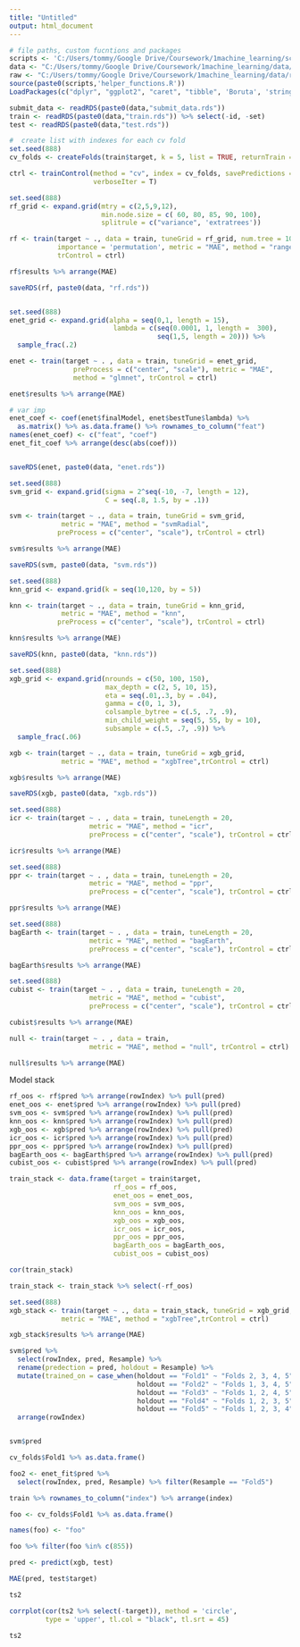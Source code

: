```yaml
---
title: "Untitled"
output: html_document
---
```


```r
# file paths, custom fucntions and packages
scripts <- 'C:/Users/tommy/Google Drive/Coursework/1machine_learning/scripts/'
data <- "C:/Users/tommy/Google Drive/Coursework/1machine_learning/data/"
raw <- "C:/Users/tommy/Google Drive/Coursework/1machine_learning/data/raw/"
source(paste0(scripts,'helper_functions.R'))
LoadPackages(c("dplyr", "ggplot2", "caret", "tibble", 'Boruta', 'stringr'))
```

```r
submit_data <- readRDS(paste0(data,"submit_data.rds"))
train <- readRDS(paste0(data,"train.rds")) %>% select(-id, -set)
test <- readRDS(paste0(data,"test.rds"))
```

```r
#  create list with indexes for each cv fold
set.seed(888)
cv_folds <- createFolds(train$target, k = 5, list = TRUE, returnTrain = TRUE)
```


```r
ctrl <- trainControl(method = "cv", index = cv_folds, savePredictions = 'final',
                     verboseIter = T)
```

```r
set.seed(888)
rf_grid <- expand.grid(mtry = c(2,5,9,12), 
                       min.node.size = c( 60, 80, 85, 90, 100),
                       splitrule = c("variance", 'extratrees'))

rf <- train(target ~ ., data = train, tuneGrid = rf_grid, num.tree = 1000, 
            importance = 'permutation', metric = "MAE", method = "ranger", 
            trControl = ctrl)

rf$results %>% arrange(MAE)

saveRDS(rf, paste0(data, "rf.rds"))


set.seed(888)
enet_grid <- expand.grid(alpha = seq(0,1, length = 15), 
                          lambda = c(seq(0.0001, 1, length =  300),
                                     seq(1,5, length = 20))) %>%
  sample_frac(.2) 

enet <- train(target ~ . , data = train, tuneGrid = enet_grid,
                preProcess = c("center", "scale"), metric = "MAE",
                method = "glmnet", trControl = ctrl)

enet$results %>% arrange(MAE)

# var imp
enet_coef <- coef(enet$finalModel, enet$bestTune$lambda) %>% 
  as.matrix() %>% as.data.frame() %>% rownames_to_column("feat")
names(enet_coef) <- c("feat", "coef")
enet_fit_coef %>% arrange(desc(abs(coef)))


saveRDS(enet, paste0(data, "enet.rds"))

```





```r


set.seed(888)
svm_grid <- expand.grid(sigma = 2^seq(-10, -7, length = 12), 
                        C = seq(.8, 1.5, by = .1))

svm <- train(target ~ ., data = train, tuneGrid = svm_grid,
             metric = "MAE", method = "svmRadial", 
            preProcess = c("center", "scale"), trControl = ctrl)

svm$results %>% arrange(MAE)

saveRDS(svm, paste0(data, "svm.rds"))
```


```r
set.seed(888)
knn_grid <- expand.grid(k = seq(10,120, by = 5))

knn <- train(target ~ ., data = train, tuneGrid = knn_grid,
             metric = "MAE", method = "knn", 
            preProcess = c("center", "scale"), trControl = ctrl)

knn$results %>% arrange(MAE)

saveRDS(knn, paste0(data, "knn.rds"))
```


```r
set.seed(888)
xgb_grid <- expand.grid(nrounds = c(50, 100, 150), 
                        max_depth = c(2, 5, 10, 15), 
                        eta = seq(.01,.3, by = .04), 
                        gamma = c(0, 1, 3), 
                        colsample_bytree = c(.5, .7, .9), 
                        min_child_weight = seq(5, 55, by = 10), 
                        subsample = c(.5, .7, .9)) %>%
  sample_frac(.06)

xgb <- train(target ~ ., data = train, tuneGrid = xgb_grid,
             metric = "MAE", method = "xgbTree",trControl = ctrl)

xgb$results %>% arrange(MAE)

saveRDS(xgb, paste0(data, "xgb.rds"))
```

```r
set.seed(888)
icr <- train(target ~ . , data = train, tuneLength = 20,
                    metric = "MAE", method = "icr", 
                    preProcess = c("center", "scale"), trControl = ctrl)

icr$results %>% arrange(MAE)
```


```r
set.seed(888)
ppr <- train(target ~ . , data = train, tuneLength = 20,
                    metric = "MAE", method = "ppr", 
                    preProcess = c("center", "scale"), trControl = ctrl)

ppr$results %>% arrange(MAE)
```


```r
set.seed(888)
bagEarth <- train(target ~ . , data = train, tuneLength = 20,
                    metric = "MAE", method = "bagEarth", 
                    preProcess = c("center", "scale"), trControl = ctrl)

bagEarth$results %>% arrange(MAE)
```

```r
set.seed(888)
cubist <- train(target ~ . , data = train, tuneLength = 20,
                    metric = "MAE", method = "cubist", 
                    preProcess = c("center", "scale"), trControl = ctrl)

cubist$results %>% arrange(MAE)
```

```r
null <- train(target ~ . , data = train, 
                    metric = "MAE", method = "null", trControl = ctrl)

null$results %>% arrange(MAE)
```



Model stack
```r
rf_oos <- rf$pred %>% arrange(rowIndex) %>% pull(pred)
enet_oos <- enet$pred %>% arrange(rowIndex) %>% pull(pred)
svm_oos <- svm$pred %>% arrange(rowIndex) %>% pull(pred)
knn_oos <- knn$pred %>% arrange(rowIndex) %>% pull(pred)
xgb_oos <- xgb$pred %>% arrange(rowIndex) %>% pull(pred)
icr_oos <- icr$pred %>% arrange(rowIndex) %>% pull(pred)
ppr_oos <- ppr$pred %>% arrange(rowIndex) %>% pull(pred)
bagEarth_oos <- bagEarth$pred %>% arrange(rowIndex) %>% pull(pred)
cubist_oos <- cubist$pred %>% arrange(rowIndex) %>% pull(pred)

train_stack <- data.frame(target = train$target,
                          rf_oos = rf_oos,
                          enet_oos = enet_oos,
                          svm_oos = svm_oos,
                          knn_oos = knn_oos,
                          xgb_oos = xgb_oos,
                          icr_oos = icr_oos,
                          ppr_oos = ppr_oos,
                          bagEarth_oos = bagEarth_oos,
                          cubist_oos = cubist_oos)

cor(train_stack)

train_stack <- train_stack %>% select(-rf_oos)
```




```r
set.seed(888)
xgb_stack <- train(target ~ ., data = train_stack, tuneGrid = xgb_grid,
             metric = "MAE", method = "xgbTree",trControl = ctrl)

xgb_stack$results %>% arrange(MAE)
```


```r
svm$pred %>%
  select(rowIndex, pred, Resample) %>%
  rename(predection = pred, holdout = Resample) %>% 
  mutate(trained_on = case_when(holdout == "Fold1" ~ "Folds 2, 3, 4, 5",
                                holdout == "Fold2" ~ "Folds 1, 3, 4, 5", 
                                holdout == "Fold3" ~ "Folds 1, 2, 4, 5", 
                                holdout == "Fold4" ~ "Folds 1, 2, 3, 5", 
                                holdout == "Fold5" ~ "Folds 1, 2, 3, 4")) %>% 
  arrange(rowIndex)


svm$pred

cv_folds$Fold1 %>% as.data.frame()
```

```r
foo2 <- enet_fit$pred %>%
  select(rowIndex, pred, Resample) %>% filter(Resample == "Fold5")
```


```r
train %>% rownames_to_column("index") %>% arrange(index)
```



```r
foo <- cv_folds$Fold1 %>% as.data.frame()

names(foo) <- "foo"

foo %>% filter(foo %in% c(855))
```

```r
pred <- predict(xgb, test)

MAE(pred, test$target)
```

```r
ts2
```

```r
corrplot(cor(ts2 %>% select(-target)), method = 'circle',
         type = 'upper', tl.col = "black", tl.srt = 45)

ts2
```

